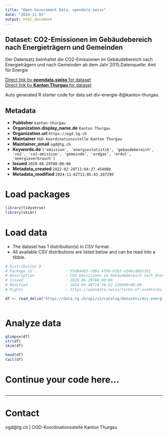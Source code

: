 ```yaml
---
title: "Open Government Data, opendata.swiss"
date: "2024-11-03"
output: html_document
---
```


## Dataset: CO2-Emissionen im Gebäudebereich nach Energieträgern und Gemeinden

Der Datensatz beinhaltet die CO2-Emissionen im Gebäudebereich nach Energieträgern und nach Gemeinden ab dem Jahr 2015.Datenquelle: Amt für Energie

[Direct link by **opendata.swiss** for dataset](https://opendata.swiss/de/dataset/co2-emissionen-im-gebaudebereich-nach-energietragern-und-gemeinden)<br>
[Direct link by **Kanton Thurgau** for dataset](https://data.tg.ch/explore/dataset/div-energie-8/)

Auto generated R starter code for data set div-energie-8@kanton-thurgau.

## Metadata

- **Publisher** `kanton-thurgau`
- **Organization.display_name.de** `Kanton Thurgau`
- **Organization.url** `https://ogd.tg.ch`
- **Maintainer** `OGD-Koordinationsstelle Kanton Thurgau`
- **Maintainer_email** `ogd@tg.ch`
- **Keywords.de** `['emission', 'energiestatistik', 'gebaudebereich', 'co2', 'co2-emission', 'gemeinde', 'erdgas', 'erdol', 'energieverbrauch']`
- **Issued** `2020-06-29T00:00:00`
- **Metadata_created** `2022-02-28T11:04:27.454080`
- **Metadata_modified** `2024-11-02T11:05:43.287290`


# Load packages

```r

library(tidyverse)
library(skimr)

```

# Load data

-   The dataset has 1 distribution(s) in CSV format.
-   All available CSV distributions are listed below and can be read into a tibble.

```r

# Distribution 0
# Package_id               : 55d84485-7d0a-4f99-83b3-e146cdbb51b1
# Description              : CO2-Emissionen im Gebäudebereich nach Energieträgern und Gemeinden (csv)
# Issued                   : 2020-06-29T00:00:00
# Modified                 : 2024-04-30T14:26:52.236000+00:00
# Rights                   : https://opendata.swiss/terms-of-use#terms_by

df <- read_delim('https://data.tg.ch/api/v2/catalog/datasets/div-energie-8/exports/csv?use_labels=true')



```

# Analyze data

```r

glimpse(df)
str(df)
skim(df)

head(df)
tail(df)

```

# Continue your code here...

```r

```

------------------------------------------------------------------------

# Contact

ogd@tg.ch | OGD-Koordinationsstelle Kanton Thurgau
